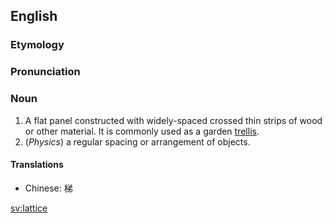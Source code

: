 ==English==
===Etymology===
===Pronunciation===
===Noun===
# A flat panel constructed with widely-spaced crossed thin strips of wood or other material.  It is commonly used as a garden [[trellis]].
# (''Physics'') a regular spacing or arrangement of objects.

====Translations====
*Chinese: 梯

[[sv:lattice]]